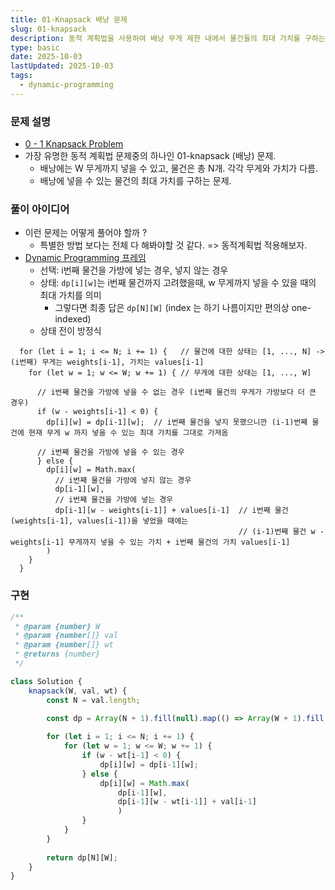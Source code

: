 ```yaml
---
title: 01-Knapsack 배낭 문제
slug: 01-knapsack
description: 동적 계획법을 사용하여 배낭 무게 제한 내에서 물건들의 최대 가치를 구하는 01-Knapsack 문제
type: basic
date: 2025-10-03
lastUpdated: 2025-10-03
tags:
  - dynamic-programming
---
```


### 문제 설명
* [0 - 1 Knapsack Problem](https://www.geeksforgeeks.org/problems/0-1-knapsack-problem0945/1)
* 가장 유명한 동적 계획법 문제중의 하나인 01-knapsack (배낭) 문제.
  * 배낭에는 W 무게까지 넣을 수 있고, 물건은 총 N개. 각각 무게와 가치가 다름.
  * 배낭에 넣을 수 있는 물건의 최대 가치를 구하는 문제.

### 풀이 아이디어
* 이런 문제는 어떻게 풀어야 할까 ?
   * 특별한 방법 보다는 전체 다 해봐야할 것 같다. => 동적계획법 적용해보자.
* [Dynamic Programming 프레임](../../frame/frame-dynamic-programming/)
   * 선택:  i번째 물건을 가방에 넣는 경우, 넣지 않는 경우
   * 상태:  `dp[i][w]`는 i번째 물건까지 고려했을때, w 무게까지 넣을 수 있을 때의 최대 가치를 의미
       * 그렇다면 최종 답은 `dp[N][W]` (index 는 하기 나름이지만 편의상 one-indexed)
   * 상태 전이 방정식
```
  for (let i = 1; i <= N; i += 1) {   // 물건에 대한 상태는 [1, ..., N] -> (i번째) 무게는 weights[i-1], 가치는 values[i-1]
    for (let w = 1; w <= W; w += 1) { // 무게에 대한 상태는 [1, ..., W]

      // i번째 물건을 가방에 넣을 수 없는 경우 (i번째 물건의 무게가 가방보다 더 큰 경우)
      if (w - weights[i-1] < 0) {
        dp[i][w] = dp[i-1][w];  // i번째 물건을 넣지 못했으니깐 (i-1)번째 물건에 현재 무게 w 까지 넣을 수 있는 최대 가치를 그대로 가져옴

      // i번째 물건을 가방에 넣을 수 있는 경우
      } else {
        dp[i][w] = Math.max(
          // i번째 물건을 가방에 넣지 않는 경우
          dp[i-1][w],
          // i번째 물건을 가방에 넣는 경우
          dp[i-1][w - weights[i-1]] + values[i-1]  // i번째 물건 (weights[i-1], values[i-1])을 넣었을 때에는 
                                                   // (i-1)번째 물건 w - weights[i-1] 무게까지 넣을 수 있는 가치 + i번째 물건의 가치 values[i-1]
        )
    }
  }
```

### 구현
```typescript
/**
 * @param {number} W
 * @param {number[]} val
 * @param {number[]} wt
 * @returns {number}
 */

class Solution {
    knapsack(W, val, wt) {
        const N = val.length;
        
        const dp = Array(N + 1).fill(null).map(() => Array(W + 1).fill(0));

        for (let i = 1; i <= N; i += 1) {
            for (let w = 1; w <= W; w += 1) {
                if (w - wt[i-1] < 0) {
                    dp[i][w] = dp[i-1][w];
                } else {
                    dp[i][w] = Math.max(
                        dp[i-1][w],
                        dp[i-1][w - wt[i-1]] + val[i-1]
                        )
                }
            }
        }        
        
        return dp[N][W];
    }
}
```

